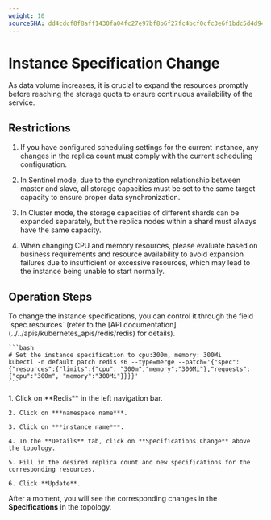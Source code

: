 ```yaml
---
weight: 10
sourceSHA: dd4cdcf8f8aff1430fa04fc27e97bf8b6f27fc4bcf0cfc3e6f1bdc5d4d946b4c
---
```


# Instance Specification Change

As data volume increases, it is crucial to expand the resources promptly before reaching the storage quota to ensure continuous availability of the service.

## Restrictions

1. If you have configured scheduling settings for the current instance, any changes in the replica count must comply with the current scheduling configuration.

2. In Sentinel mode, due to the synchronization relationship between master and slave, all storage capacities must be set to the same target capacity to ensure proper data synchronization.

3. In Cluster mode, the storage capacities of different shards can be expanded separately, but the replica nodes within a shard must always have the same capacity.

4. When changing CPU and memory resources, please evaluate based on business requirements and resource availability to avoid expansion failures due to insufficient or excessive resources, which may lead to the instance being unable to start normally.

## Operation Steps

<Tabs>
  <Tab label="CLI">
    To change the instance specifications, you can control it through the field `spec.resources` (refer to the [API documentation](../../apis/kubernetes_apis/redis/redis) for details).

    ```bash
    # Set the instance specification to cpu:300m, memory: 300Mi
    kubectl -n default patch redis s6 --type=merge --patch='{"spec": {"resources":{"limits":{"cpu": "300m","memory":"300Mi"},"requests":{"cpu":"300m", "memory":"300Mi"}}}}'
    ```
  </Tab>

  <Tab label="Web Console">
    1. Click on **Redis** in the left navigation bar.

    2. Click on ***namespace name***.

    3. Click on ***instance name***.

    4. In the **Details** tab, click on **Specifications Change** above the topology.

    5. Fill in the desired replica count and new specifications for the corresponding resources.

    6. Click **Update**.
  </Tab>
</Tabs>

After a moment, you will see the corresponding changes in the **Specifications** in the topology.
